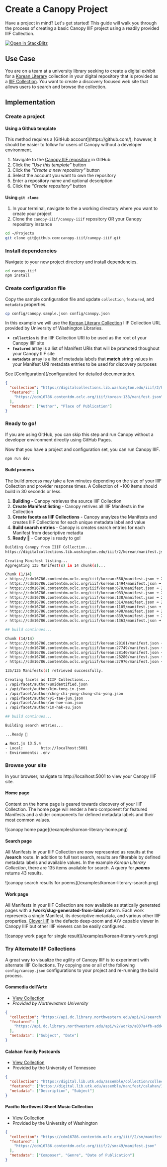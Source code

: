 
# Create a Canopy Project

<Section size="1">
  <Text size="4" mt="9">
    Have a project in mind? Let's get started! This guide will walk you through
    the process of creating a basic Canopy IIIF project using a readily provided
    IIIF Collection.
  </Text>
</Section>

[![Open in StackBlitz](https://developer.stackblitz.com/img/open_in_stackblitz_small.svg)](https://stackblitz.com/fork/github/canopy-iiif/canopy-iiif?startScript=dev)

## Use Case

You are on a team at a university library seeking to create a digital exhibit for a [Korean Literary](https://content.lib.washington.edu/koreanweb/index.html)
collection in your digital repository that is provided as a [IIIF Collection](https://digitalcollections.lib.washington.edu/iiif/2/korean/manifest.json). You want to create
a discovery focused web site that allows users to search and browse the collection.

## Implementation

<Steps>

### Create a project

#### Using a Github template

<Callout>
  This method requires a [GitHub account](https://github.com/); however, it
  should be easier to follow for users of Canopy without a developer
  environment.
</Callout>

1. Navigate to the [Canopy IIIF repository](https://github.com/canopy-iiif/canopy-iiif) in GitHub
2. Click the _"Use this template"_ button
3. Click the _"Create a new repository"_ button
4. Select the account you want to own the repository
5. Enter a repository name and optional description
6. Click the _"Create repository"_ button

#### Using `git clone`

1. In your terminal, navigate to the a working directory where you want to create your project
2. Clone the `canopy-iiif/canopy-iiif` repository OR your Canopy repository instance

```sh copy
cd ~/Projects
git clone git@github.com:canopy-iiif/canopy-iiif.git
```

### Install dependencies

Navigate to your new project directory and install dependencies.

```sh copy
cd canopy-iiif
npm install
```

### Create configuration file

Copy the sample configuration file and update `collection`, `featured`, and `metadata` properties.

```sh copy
cp config/canopy.sample.json config/canopy.json
```

In this example we will use the [Korean Literary Collection](https://digitalcollections.lib.washington.edu/digital/collection/korean) IIIF Collection URL provided by University of Washington Libraries.

- **`collection`** is the IIIF Collection URI to be used as the root of your Canopy IIIF site
- **`featured`** array is a list of Manifest URIs that will be promoted thoughout your Canopy IIIF site
- **`metadata`** array is a list of metadata labels that **match** string values in your Manifest URI metadata entries to be used for discovery purposes

<Callout type="info">
  See [Configuration](/configuration) for detailed documentation.
</Callout>

```json copy filename="config/canopy.json"
{
  "collection": "https://digitalcollections.lib.washington.edu/iiif/2/korean/manifest.json",
  "featured": [
    "https://cdm16786.contentdm.oclc.org/iiif/korean:138/manifest.json"
  ],
  "metadata": ["Author", "Place of Publication"]
}
```

### Ready to go!

<Callout>
  If you are using GitHub, you can skip this step and run Canopy without a
  developer environment directly using GitHub Pages.
</Callout>

Now that you have a project and configuration set, you can run Canopy IIIF.

```sh copy
npm run dev
```

#### Build process

The build process may take a few minutes depending on the size of your IIIF Collection and provider response times. A Collection of ~100 items should build in 30 seconds or less.

1. **Building** - Canopy retrieves the source IIIF Collection
2. **Create Manifest listing** - Canopy retrives all IIIF Manifests in the Collection
3. **Create facets as IIIF Collections** - Canopy anaylzes the Manifests and creates IIIF Collections for each unique metadata label and value
4. **Build search entries** - Canopy is creates search entries for each Manifest from descriptive metadta
5. **Ready 🚀** - Canopy is ready to go!

```bash
Building Canopy from IIIF Collection...
https://digitalcollections.lib.washington.edu/iiif/2/korean/manifest.json

Creating Manifest listing...
Aggregating 135 Manifest(s) in 14 chunk(s)...

Chunk (1/14)
✓ https://cdm16786.contentdm.oclc.org/iiif/korean:560/manifest.json ➜ 200
✓ https://cdm16786.contentdm.oclc.org/iiif/korean:1494/manifest.json ➜ 200
✓ https://cdm16786.contentdm.oclc.org/iiif/korean:678/manifest.json ➜ 200
✓ https://cdm16786.contentdm.oclc.org/iiif/korean:983/manifest.json ➜ 200
✓ https://cdm16786.contentdm.oclc.org/iiif/korean:138/manifest.json ➜ 200
✓ https://cdm16786.contentdm.oclc.org/iiif/korean:314/manifest.json ➜ 200
✓ https://cdm16786.contentdm.oclc.org/iiif/korean:1105/manifest.json ➜ 200
✓ https://cdm16786.contentdm.oclc.org/iiif/korean:498/manifest.json ➜ 200
✓ https://cdm16786.contentdm.oclc.org/iiif/korean:839/manifest.json ➜ 200
✓ https://cdm16786.contentdm.oclc.org/iiif/korean:1363/manifest.json ➜ 200

## build continues...

Chunk (14/14)
✓ https://cdm16786.contentdm.oclc.org/iiif/korean:28181/manifest.json ➜ 200
✓ https://cdm16786.contentdm.oclc.org/iiif/korean:27749/manifest.json ➜ 200
✓ https://cdm16786.contentdm.oclc.org/iiif/korean:28140/manifest.json ➜ 200
✓ https://cdm16786.contentdm.oclc.org/iiif/korean:28280/manifest.json ➜ 200
✓ https://cdm16786.contentdm.oclc.org/iiif/korean:27976/manifest.json ➜ 200

135/135 Manifests(s) retrieved successfully.

Creating facets as IIIF Collections...
↓ /api/facet/author/unidentified.json
↓ /api/facet/author/kim-tong-in.json
↓ /api/facet/author/chng-chi-yong-chong-chi-yong.json
↓ /api/facet/author/yi-tae-jun.json
↓ /api/facet/author/an-hoe-nam.json
↓ /api/facet/author/im-hak-su.json

## build continues...

Building search entries...

...Ready 🚀

▲ Next.js 13.5.4
- Local:        http://localhost:5001
- Environments: .env
```

### Browse your site

In your browser, navigate to http://localhost:5001 to view your Canopy IIIF site.

#### Home page

Content on the home page is geared towards discovery of your IIIF Collection. The home page will render a hero component for featured Manifests and a slider components for defined metadata labels and their most common values.

<Box m="9" my="6">
  ![canopy home page](/examples/korean-literary-home.png)
</Box>

#### Search page

All Manifests in your IIIF Collection are now represented as results at the **/search** route. In addition to full text search, results are filterable by defined metadata labels and available values. In the example _Korean Literary Collection_, there are 135 items available for search. A query for **_poems_** returns 43 results.

<Box m="9" my="6">
  ![canopy search results for poems](/examples/korean-literary-search.png)
</Box>

#### Work page

All Manifests in your IIIF Collection are now available as statically generated pages with a **/work/slug-generated-from-label** pattern. Each work represents a single Manifest, its descriptive metadata, and various other IIIF properties. [Clover IIIF](https://samvera-labs.github.io/clover-iiif/) is the defacto deep-zoom and A/V capable viewer in Canopy IIIF but other IIIF viewers can be easily configured.

<Box m="9" my="6">
  ![canopy work page for single result](/examples/korean-literary-work.png)
</Box>

### Try Alternate IIIF Collections

A great way to visualize the agility of Canopy IIIF is to experiment with alternate IIIF Collections. Try copying one or all of the following `config/canopy.json` configurations to your project and re-running the build process.

#### Commedia dell'Arte

- [View Collection](https://dc.library.northwestern.edu/collections/c373ecd2-2c45-45f2-9f9e-52dc244870bd)
- _Provided by Northwestern University_

```json copy filename="config/canopy.json"
{
  "collection": "https://api.dc.library.northwestern.edu/api/v2/search?query=collection.id:%22c373ecd2-2c45-45f2-9f9e-52dc244870bd%22&as=iiif",
  "featured": [
    "https://api.dc.library.northwestern.edu/api/v2/works/a037a4fb-add4-40af-8add-9a02e5573471?as=iiif"
  ],
  "metadata": ["Subject", "Date"]
}
```

#### Calahan Family Postcards

- [View Collection](https://digital.lib.utk.edu/collections/islandora/object/collections%3Acalahan)
- Provided by the University of Tennessee

```json copy filename="config/canopy.json"
{
  "collection": "https://digital.lib.utk.edu/assemble/collection/collections/calahan",
  "featured": ["https://digital.lib.utk.edu/assemble/manifest/calahan/10"],
  "metadata": ["Description", "Subject"]
}
```

#### Pacific Northwest Sheet Music Collection

- [View Collection](https://digitalcollections.lib.washington.edu/digital/collection/sm/search)
- Provided by the University of Washington

```json copy filename="config/canopy.json"
{
  "collection": "https://cdm16786.contentdm.oclc.org/iiif/2/sm/manifest.json",
  "featured": [
    "https://cdm16786.contentdm.oclc.org/iiif/2/sm:49/manifest.json"
  ],
  "metadata": ["Composer", "Genre", "Date of Publication"]
}
```

</Steps>
